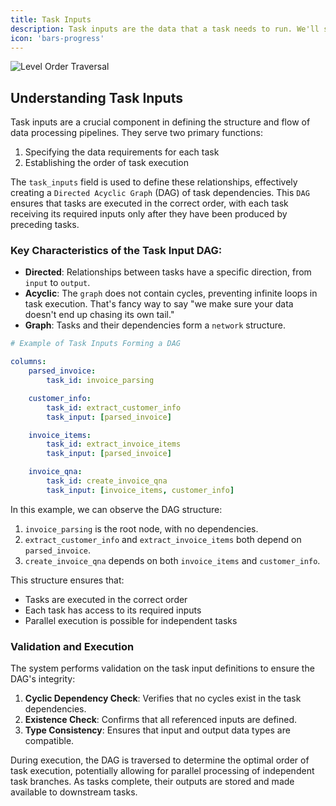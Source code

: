 ```yaml
---
title: Task Inputs
description: Task inputs are the data that a task needs to run. We'll show you how to define them.
icon: 'bars-progress'
---
```


<img
  src="/images/level-order-traversal.png"
  alt="Level Order Traversal"
/>

## Understanding Task Inputs

Task inputs are a crucial component in defining the structure and flow of data processing pipelines. They serve two primary functions:

1. Specifying the data requirements for each task
2. Establishing the order of task execution

The `task_inputs` field is used to define these relationships, effectively creating a `Directed Acyclic Graph` (DAG) of task dependencies. This `DAG` ensures that tasks are executed in the correct order, with each task receiving its required inputs only after they have been produced by preceding tasks.

### Key Characteristics of the Task Input DAG:

- **Directed**: Relationships between tasks have a specific direction, from `input` to `output`.
- **Acyclic**: The `graph` does not contain cycles, preventing infinite loops in task execution. That's fancy way to say "we make sure your data doesn't end up chasing its own tail."
- **Graph**: Tasks and their dependencies form a `network` structure.

```yaml
# Example of Task Inputs Forming a DAG

columns:
    parsed_invoice:
        task_id: invoice_parsing

    customer_info:
        task_id: extract_customer_info
        task_input: [parsed_invoice]

    invoice_items:
        task_id: extract_invoice_items
        task_input: [parsed_invoice]

    invoice_qna:
        task_id: create_invoice_qna
        task_input: [invoice_items, customer_info]
```

In this example, we can observe the DAG structure:

1. `invoice_parsing` is the root node, with no dependencies.
2. `extract_customer_info` and `extract_invoice_items` both depend on `parsed_invoice`.
3. `create_invoice_qna` depends on both `invoice_items` and `customer_info`.

This structure ensures that:

- Tasks are executed in the correct order
- Each task has access to its required inputs
- Parallel execution is possible for independent tasks

### Validation and Execution

The system performs validation on the task input definitions to ensure the DAG's integrity:

1. **Cyclic Dependency Check**: Verifies that no cycles exist in the task dependencies.
2. **Existence Check**: Confirms that all referenced inputs are defined.
3. **Type Consistency**: Ensures that input and output data types are compatible.

During execution, the DAG is traversed to determine the optimal order of task execution, potentially allowing for parallel processing of independent task branches. As tasks complete, their outputs are stored and made available to downstream tasks.
